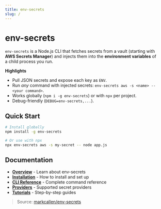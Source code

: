 ```yaml
---
title: env-secrets
slug: /
---
```


# env-secrets

`env-secrets` is a Node.js CLI that fetches secrets from a vault (starting with **AWS Secrets Manager**) and injects them into the **environment variables** of a child process you run.

**Highlights**

- Pull JSON secrets and expose each key as `ENV`.
- Run *any* command with injected secrets: `env-secrets aws -s <name> -- <your command>`.
- Works globally (`npm i -g env-secrets`) or with `npx` per project.
- Debug-friendly (`DEBUG=env-secrets,...`).

## Quick Start

```bash
# Install globally
npm install -g env-secrets

# Or use with npx
npx env-secrets aws -s my-secret -- node app.js
```

## Documentation

- **[Overview](/overview)** - Learn about env-secrets
- **[Installation](/installation)** - How to install and set up
- **[CLI Reference](/cli-reference)** - Complete command reference
- **[Providers](/providers/aws-secrets-manager)** - Supported secret providers
- **[Tutorials](/tutorials/local-dev/quickstart)** - Step-by-step guides

> Source: [markcallen/env-secrets](https://github.com/markcallen/env-secrets)
